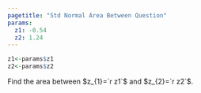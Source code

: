 ```yaml
---
pagetitle: "Std Normal Area Between Question"
params:
  z1: -0.54
  z2: 1.24
---
```


```r
z1<-params$z1
z2<-params$z2
```

Find the area between $z_{1}=`r z1`$ and $z_{2}=`r z2`$.
